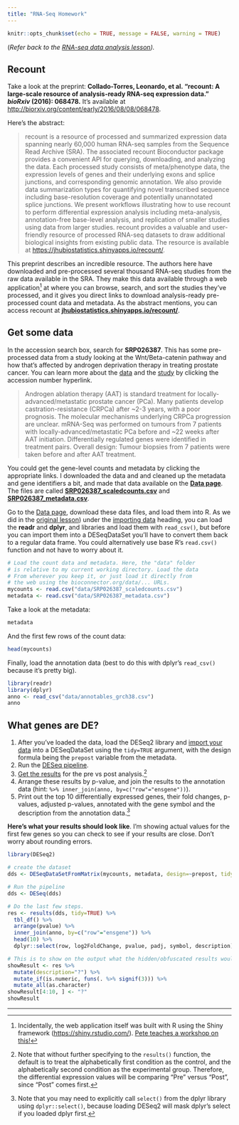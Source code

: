 ```yaml
---
title: "RNA-Seq Homework"
---
```


```r
knitr::opts_chunk$set(echo = TRUE, message = FALSE, warning = TRUE)
```

(_Refer back to the [RNA-seq data analysis lesson](r-rnaseq-airway.html))._

## Recount

Take a look at the preprint: **Collado-Torres, Leonardo, et al. "recount: A large-scale resource of analysis-ready RNA-seq expression data." _bioRxiv_ (2016): 068478.** It's available at <http://biorxiv.org/content/early/2016/08/08/068478>.

Here's the abstract:

> recount is a resource of processed and summarized expression data spanning nearly 60,000 human RNA-seq samples from the Sequence Read Archive (SRA). The associated recount Bioconductor package provides a convenient API for querying, downloading, and analyzing the data. Each processed study consists of meta/phenotype data, the expression levels of genes and their underlying exons and splice junctions, and corresponding genomic annotation. We also provide data summarization types for quantifying novel transcribed sequence including base-resolution coverage and potentially unannotated splice junctions. We present workflows illustrating how to use recount to perform differential expression analysis including meta-analysis, annotation-free base-level analysis, and replication of smaller studies using data from larger studies. recount provides a valuable and user-friendly resource of processed RNA-seq datasets to draw additional biological insights from existing public data. The resource is available at <https://jhubiostatistics.shinyapps.io/recount/>.

This preprint describes an incredible resource. The authors here have downloaded and pre-processed several thousand RNA-seq studies from the raw data available in the SRA. They make this data available through a web application[^shiny] at where you can browse, search, and sort the studies they've processed, and it gives you direct links to download analysis-ready pre-processed count data and metadata. As the abstract mentions, you can access recount at **[jhubiostatistics.shinyapps.io/recount/](https://jhubiostatistics.shinyapps.io/recount/)**.

[^shiny]: Incidentally, the web application itself was built with R using the Shiny framework (<https://shiny.rstudio.com/>). [Pete teaches a workshop on this!](r-shiny.html)

## Get some data

In the accession search box, search for **SRP026387**. This has some pre-processed data from a study looking at the Wnt/Beta-catenin pathway and how that's affected by androgen deprivation therapy in treating prostate cancer. You can learn more about the [data](https://trace.ncbi.nlm.nih.gov/Traces/sra/?study=SRP026387) and the [study](https://www.ncbi.nlm.nih.gov/pubmed/24054872) by clicking the accession number hyperlink.

> Androgen ablation therapy (AAT) is standard treatment for locally-advanced/metastatic prostate cancer (PCa). Many patients develop castration-resistance (CRPCa) after ~2-3 years, with a poor prognosis. The molecular mechanisms underlying CRPCa progression are unclear. mRNA-Seq was performed on tumours from 7 patients with locally-advanced/metastatic PCa before and ~22 weeks after AAT initiation. Differentially regulated genes were identified in treatment pairs. Overall design: Tumour biopsies from 7 patients were taken before and after AAT treatment.

You could get the gene-level counts and metadata by clicking the appropriate links. I downloaded the data and and cleaned up the metadata and gene identifiers a bit, and made that data available on the **[Data page](data.html)**. The files are called **[SRP026387_scaledcounts.csv](data/SRP026387_scaledcounts.csv)** and **[SRP026387_metadata.csv](data/SRP026387_metadata.csv)**.

Go to the [Data page](data.html), download these data files, and load them into R. As we did in the [original lesson](r-rnaseq-airway.html)) under the [importing data](r-rnaseq-airway.html#importing_data) heading, you can load the **readr** and **dplyr**, and libraries and load them with `read_csv()`, but before you can import them into a DESeqDataSet you'll have to convert them back to a regular data frame. You could alternatively use base R's `read.csv()` function and not have to worry about it.

```r
# Load the count data and metadata. Here, the "data" folder
# is relative to my current working directory. Load the data
# From wherever you keep it, or just load it directly from
# the web using the bioconnector.org/data/... URLs.
mycounts <- read.csv("data/SRP026387_scaledcounts.csv")
metadata <- read.csv("data/SRP026387_metadata.csv")
```

Take a look at the metadata:

```r
metadata
```

And the first few rows of the count data:

```r
head(mycounts)
```

Finally, load the annotation data (best to do this with dplyr's `read_csv()` because it's pretty big).

```r
library(readr)
library(dplyr)
anno <- read_csv("data/annotables_grch38.csv")
anno
```


## What genes are DE?

1. After you've loaded the data, load the DESeq2 library and [import your data](r-rnaseq-airway.html#importing_data) into a DESeqDataSet using the `tidy=TRUE` argument, with the design formula being the `prepost` variable from the metadata. 
1. Run the [DESeq pipeline](r-rnaseq-airway.html#deseq_pipeline). 
1. [Get the results](http://bioconnector.org/workshops/r-rnaseq-airway.html#getting_results) for the pre vs post analysis.[^results]
1. Arrange these results by p-value, and join the results to the annotation data (hint: `%>% inner_join(anno, by=c("row"="ensgene"))`).
1. Print out the top 10 differentially expressed genes, their fold changes, p-values, adjusted p-values, annotated with the gene symbol and the description from the annotation data.[^mask]

**Here's what your results should look like**. I'm showing actual values for the first few genes so you can check to see if your results are close. Don't worry about rounding errors.

[^results]: Note that without further specifying to the `results()` function, the default is to treat the alphabetically first condition as the control, and the alphabetically second condition as the experimental group. Therefore, the differential expression values will be comparing "Pre" versus "Post", since "Post" comes first. 

[^mask]: Note that you may need to explicitly call `select()` from the dplyr library using `dplyr::select()`, because loading DESeq2 will mask dplyr's select if you loaded dplyr first.

```r
library(DESeq2)

# create the dataset
dds <- DESeqDataSetFromMatrix(mycounts, metadata, design=~prepost, tidy=TRUE)

# Run the pipeline
dds <- DESeq(dds)

# Do the last few steps.
res <- results(dds, tidy=TRUE) %>% 
  tbl_df() %>% 
  arrange(pvalue) %>% 
  inner_join(anno, by=c("row"="ensgene")) %>% 
  head(10) %>% 
  dplyr::select(row, log2FoldChange, pvalue, padj, symbol, description)

# This is to show on the output what the hidden/obfuscated results would look like
showResult <- res %>% 
  mutate(description="?") %>% 
  mutate_if(is.numeric, funs(. %>% signif(3))) %>% 
  mutate_all(as.character)
showResult[4:10, ] <- "?"
showResult
```


----


